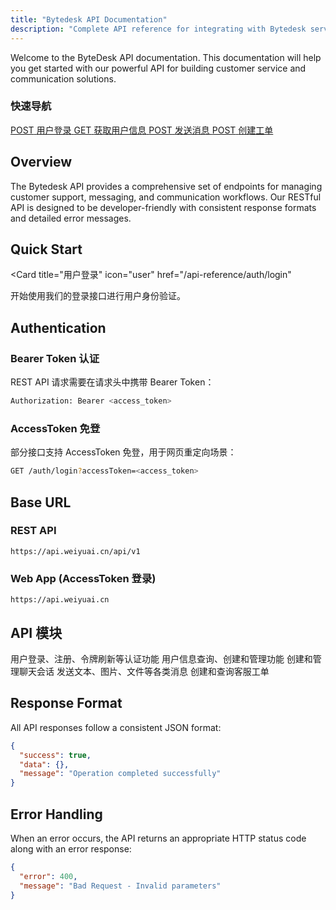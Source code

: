 ```yaml
---
title: "Bytedesk API Documentation"
description: "Complete API reference for integrating with Bytedesk services"
---
```


Welcome to the ByteDesk API documentation. This documentation will help you get started with our powerful API for building customer service and communication solutions.

<div style={{ 
  background: '#f8fafc', 
  border: '1px solid #e2e8f0', 
  borderRadius: '8px', 
  padding: '20px', 
  marginBottom: '32px' 
}}>
  <h3 style={{ margin: '0 0 16px 0', color: '#374151', fontSize: '16px' }}>快速导航</h3>
  <div style={{ display: 'grid', gridTemplateColumns: 'repeat(auto-fit, minmax(220px, 1fr))', gap: '12px' }}>
    <a href="/api-reference/auth/login" style={{ 
      display: 'flex', 
      alignItems: 'center', 
      gap: '8px', 
      padding: '8px 12px', 
      background: 'white', 
      border: '1px solid #e2e8f0', 
      borderRadius: '6px', 
      textDecoration: 'none', 
      color: '#374151',
      transition: 'all 0.2s'
    }}>
      <Badge variant="warning">POST</Badge>
      <span>用户登录</span>
    </a>
    <a href="/api-reference/users/profile" style={{ 
      display: 'flex', 
      alignItems: 'center', 
      gap: '8px', 
      padding: '8px 12px', 
      background: 'white', 
      border: '1px solid #e2e8f0', 
      borderRadius: '6px', 
      textDecoration: 'none', 
      color: '#374151',
      transition: 'all 0.2s'
    }}>
      <Badge variant="success">GET</Badge>
      <span>获取用户信息</span>
    </a>
    <a href="/api-reference/messages/send" style={{ 
      display: 'flex', 
      alignItems: 'center', 
      gap: '8px', 
      padding: '8px 12px', 
      background: 'white', 
      border: '1px solid #e2e8f0', 
      borderRadius: '6px', 
      textDecoration: 'none', 
      color: '#374151',
      transition: 'all 0.2s'
    }}>
      <Badge variant="warning">POST</Badge>
      <span>发送消息</span>
    </a>
    <a href="/api-reference/tickets/create" style={{ 
      display: 'flex', 
      alignItems: 'center', 
      gap: '8px', 
      padding: '8px 12px', 
      background: 'white', 
      border: '1px solid #e2e8f0', 
      borderRadius: '6px', 
      textDecoration: 'none', 
      color: '#374151',
      transition: 'all 0.2s'
    }}>
      <Badge variant="warning">POST</Badge>
      <span>创建工单</span>
    </a>
  </div>
</div>

## Overview

The Bytedesk API provides a comprehensive set of endpoints for managing customer support, messaging, and communication workflows. Our RESTful API is designed to be developer-friendly with consistent response formats and detailed error messages.

## Quick Start

<Card
  title="用户登录"
  icon="user"
  href="/api-reference/auth/login"
>
  开始使用我们的登录接口进行用户身份验证。
</Card>

## Authentication

### Bearer Token 认证

REST API 请求需要在请求头中携带 Bearer Token：

```bash
Authorization: Bearer <access_token>
```

### AccessToken 免登

部分接口支持 AccessToken 免登，用于网页重定向场景：

```bash
GET /auth/login?accessToken=<access_token>
```

## Base URL

### REST API
```
https://api.weiyuai.cn/api/v1
```

### Web App (AccessToken 登录)
```
https://api.weiyuai.cn
```

## API 模块

<CardGroup cols={2}>
  <Card
    title="认证模块"
    icon="key"
    href="/api-reference/auth/login"
  >
    用户登录、注册、令牌刷新等认证功能
  </Card>
  <Card
    title="用户管理"
    icon="user"
    href="/api-reference/users/profile"
  >
    用户信息查询、创建和管理功能
  </Card>
  <Card
    title="会话管理"
    icon="message-circle"
    href="/api-reference/threads/list"
  >
    创建和管理聊天会话
  </Card>
  <Card
    title="消息功能"
    icon="send"
    href="/api-reference/messages/send"
  >
    发送文本、图片、文件等各类消息
  </Card>
  <Card
    title="工单系统"
    icon="ticket"
    href="/api-reference/tickets/create"
  >
    创建和查询客服工单
  </Card>
</CardGroup>

## Response Format

All API responses follow a consistent JSON format:

```json
{
  "success": true,
  "data": {},
  "message": "Operation completed successfully"
}
```

## Error Handling

When an error occurs, the API returns an appropriate HTTP status code along with an error response:

```json
{
  "error": 400,
  "message": "Bad Request - Invalid parameters"
}
```

